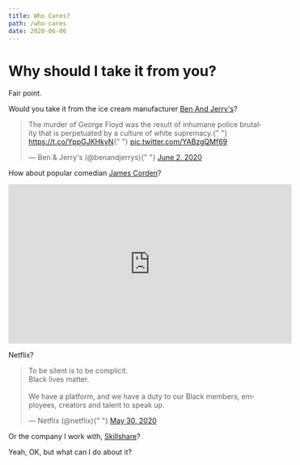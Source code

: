 ```yaml
---
title: Who Cares?
path: /who-cares
date: 2020-06-06
---
```



<Layout>
<SEO title="Who cares?" />

# Why should I take it from you?

Fair point.

Would you take it from the ice cream manufacturer [Ben And Jerry's](https://www.benjerry.com/about-us/media-center/dismantle-white-supremacy)?

<div>
<blockquote className="twitter-tweet">
<p lang="en" dir="ltr">
The murder of George Floyd was the result of inhumane police brutality
that is perpetuated by a culture of white supremacy.{" "}
<a href="https://t.co/YppGJKHkyN">https://t.co/YppGJKHkyN</a>{" "}
<a href="https://t.co/YABzgQMf69">pic.twitter.com/YABzgQMf69</a>
</p>
&mdash; Ben &amp; Jerry&#39;s (@benandjerrys){" "}
<a href="https://twitter.com/benandjerrys/status/1267875868673794048?ref_src=twsrc%5Etfw">
June 2, 2020
</a>
</blockquote>
<script
async
src="https://platform.twitter.com/widgets.js"
charSet="utf-8"
></script>
</div>

How about popular comedian [James Corden](https://www.youtube.com/watch?v=qUZIzYwmEDE)?

<div>
<iframe
title="James Corden: It's Time for Change in the US"
width="560"
height="315"
src="https://www.youtube.com/embed/qUZIzYwmEDE"
frameBorder="0"
allow="accelerometer; autoplay; encrypted-media; gyroscope; picture-in-picture"
allowFullScreen=""
></iframe>
</div>

Netflix?

<div>
<blockquote className="twitter-tweet">
<p lang="en" dir="ltr">
To be silent is to be complicit. <br />
Black lives matter. <br />
<br />
We have a platform, and we have a duty to our Black members,
employees, creators and talent to speak up.
</p>
&mdash; Netflix (@netflix){" "}
<a href="https://twitter.com/netflix/status/1266829242353893376?ref_src=twsrc%5Etfw">
May 30, 2020
</a>
</blockquote>
<script
async
src="https://platform.twitter.com/widgets.js"
charSet="utf-8"
></script>
</div>

Or the company I work with, [Skillshare](https://www.skillshare.com/blog/company/a-note-from-our-ceo-and-commitment-to-anti-racism?via=site-banner)?

<div className="mt-6 flex space-x-4">
    <Link to="/what-to-do" class="flex-initial rounded-lg bg-white text-purple p-3 no-underline">
    Yeah, OK, but what can I do about it?
    </Link>
</div>
</Layout>
